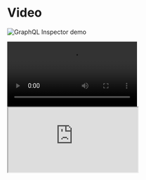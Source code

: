 # Video


![GraphQL Inspector demo](/github.jpg)

<video>
  <source src={webm} />
  <source src={mp4} />
  <track kind="captions" />
</video>

<iframe
  src="https://youtube.com/embed/tHMaNmqPIC4"
  title="Type safe resolvers with GraphQL Code Generator"
/>
